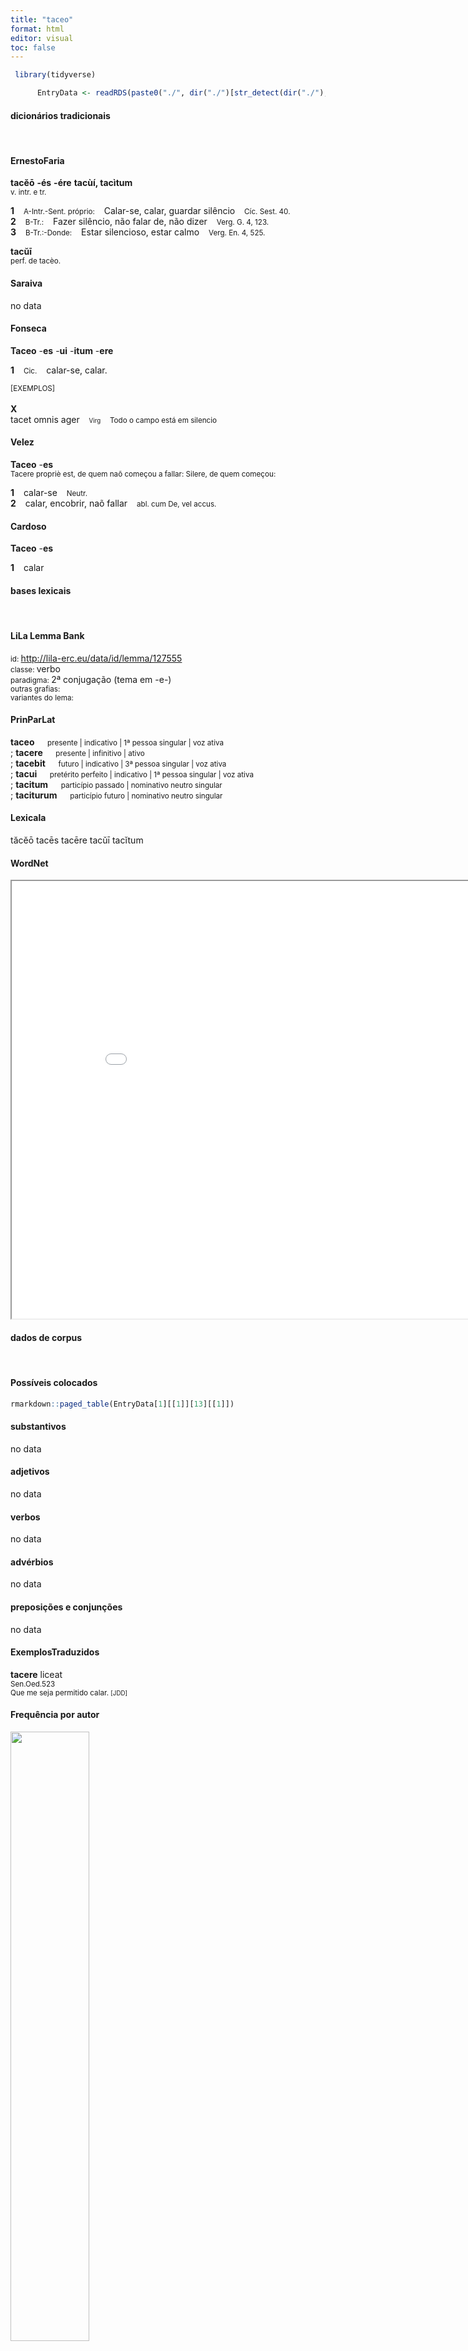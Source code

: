 ```yaml
---
title: "taceo"
format: html
editor: visual
toc: false
---
```



```r
 library(tidyverse) 

      EntryData <- readRDS(paste0("./", dir("./")[str_detect(dir("./"), "_xx116-97-99-101-111xx_.rds")]))

```


#### dicionários tradicionais

&emsp;




::: panel-tabset

#### ErnestoFaria

<b>tacĕō</b> <b>-és</b> <b>-ére</b> <b>tacùí, tacìtum</b> <br> <small>v. intr. e tr.</small> <br> <small></small>   <p> <b>1</b> &ensp; <small>A-Intr.-Sent. próprio:</small> &ensp; Calar-se, calar, guardar silêncio &ensp; <small>Cíc. Sest. 40.</small> <br> <b>2</b> &ensp; <small>B-Tr.:</small> &ensp; Fazer silêncio, não falar de, não dizer &ensp; <small>Verg. G. 4, 123.</small> <br> <b>3</b> &ensp; <small>B-Tr.:-Donde:</small> &ensp; Estar silencioso, estar calmo &ensp; <small>Verg. En. 4, 525.</small> </p> 
 <b>tacŭī</b> <br> <small>perf. de tacèo.</small> <br> <small></small>




#### Saraiva

no data




#### Fonseca

<b>Taceo</b> -<b>es</b> -<b>ui</b> -<b>itum</b> -<b>ere</b>   <p> <b>1</b> &ensp; <small>Cic.</small> &ensp; calar-se, calar. </p>   <p><small>[EXEMPLOS]</small><br> <br><b>X</b><br>tacet omnis ager &ensp; <small><small>Virg</small></small> &ensp; <small>Todo o campo está em silencio</small> </p>




#### Velez

<b>Taceo</b> -<b>es</b> <br> <small>Tacere propriè est, de quem naõ começou a fallar: Silere, de quem começou:</small>   <p> <b>1</b> &ensp; calar-se &ensp; <small>Neutr.</small> <br> <b>2</b> &ensp; calar, encobrir, naõ fallar &ensp; <small>abl. cum De, vel accus.</small> </p>




#### Cardoso

<b>Taceo</b> -<b>es</b>   <p> <b>1</b> &ensp; calar </p>


:::



#### bases lexicais

&emsp;






::: panel-tabset

#### LiLa Lemma Bank

<small> id: </small> <a href=' http://lila-erc.eu/data/id/lemma/127555 ' target="_blank"> http://lila-erc.eu/data/id/lemma/127555 </a> <br>
<small> classe: </small> verbo    <br>
<small> paradigma: </small> 2ª conjugação (tema em -e-) <br>
<small> outras grafias: </small>  <br>
<small> variantes do lema: </small>  <br>





#### PrinParLat

<b> taceo </b>&emsp;<small> presente | indicativo | 1ª pessoa singular | voz ativa </small><br>
; <b> tacere </b>&emsp;<small> presente | infinitivo | ativo </small><br>
; <b> tacebit </b>&emsp;<small> futuro | indicativo | 3ª pessoa singular | voz ativa </small><br>
; <b> tacui </b>&emsp;<small> pretérito perfeito | indicativo | 1ª pessoa singular | voz ativa </small><br>
; <b> tacitum </b>&emsp;<small> particípio passado | nominativo neutro singular </small><br>
; <b> taciturum </b>&emsp;<small> particípio futuro | nominativo neutro singular </small><br>





#### Lexicala

tăcĕō 
 tacēs 
 tacēre 
 tacŭī 
 tacĭtum




#### WordNet

<iframe width='900' height='700' src='Media/Tree__xx116-97-99-101-111xx__sem_type_lexemes_pt.html'>

</iframe>


:::



#### dados de corpus

&emsp;




::: panel-tabset

#### Possíveis colocados

```r

rmarkdown::paged_table(EntryData[1][[1]][13][[1]])

```


#### substantivos

no data




#### adjetivos

no data




#### verbos

no data




#### advérbios

no data




#### preposições e conjunções

no data


:::



::: panel-tabset

#### ExemplosTraduzidos

<p> <b>tacere</b> liceat <br> <small> Sen.Oed.523 <br> Que me seja permitido calar. <small> [JDD] </small> </small> </p>





#### Frequência por autor

![](./Media/barchart__xx116-97-99-101-111xx__lemma_BY_author_Frequencies.webp){width=50% fig-alt='This charts plots the frequency of lemma by author_Frequencies. The Hieronymus subcorpus registers the highest normalized frequency, with the value of 4.49 and an absolute frequency of 2. The Seneca subcorpus follows, with a normalized frequency of 1.87 and an absolute frequency of 10. the subcorpus with the least normalized frequency is Sallustius with the normalized value of 0 and an absolute freqeuncy of 0. here are all the values: subcorpus: Caesar ; normalized frequency: 2 ; absolute frequency: 0.755344059218974. subcorpus: Cicero ; normalized frequency: 22 ; absolute frequency: 1.37051157459321. subcorpus: Horatius ; normalized frequency: 2 ; absolute frequency: 1.77604120415594. subcorpus: Ovidius ; normalized frequency: 1 ; absolute frequency: 1.71585449553878. subcorpus: Phaedrus ; normalized frequency: 1 ; absolute frequency: 1.5181417944436. subcorpus: Sallustius ; normalized frequency: 0 ; absolute frequency: 0. subcorpus: Seneca ; normalized frequency: 10 ; absolute frequency: 1.86633321513223. subcorpus: Suetonius ; normalized frequency: 0 ; absolute frequency: 0. subcorpus: Tacitus ; normalized frequency: 0 ; absolute frequency: 0. subcorpus: Vergilius ; normalized frequency: 0 ; absolute frequency: 0. subcorpus: Hieronymus ; normalized frequency: 2 ; absolute frequency: 4.49337227589306'}




#### Frequência por gênero

![](./Media/barchart__xx116-97-99-101-111xx__lemma_BY_genre_Frequencies.webp){width=50% fig-alt='This charts plots the frequency of lemma by genre_Frequencies. The Prosa.ficcional subcorpus registers the highest normalized frequency, with the value of 4.49 and an absolute frequency of 2. The Poesia.trágica subcorpus follows, with a normalized frequency of 4.34 and an absolute frequency of 5. the subcorpus with the least normalized frequency is Poesia.épica with the normalized value of 0 and an absolute freqeuncy of 0. here are all the values: subcorpus: Prosa.histórica ; normalized frequency: 2 ; absolute frequency: 0.486866768908688. subcorpus: Prosa.filosófica ; normalized frequency: 5 ; absolute frequency: 0.823709658819459. subcorpus: Prosa.oratória ; normalized frequency: 15 ; absolute frequency: 1.44018895279061. subcorpus: Prosa.epistolográfica ; normalized frequency: 7 ; absolute frequency: 1.85484512043244. subcorpus: Poesia.lírica ; normalized frequency: 2 ; absolute frequency: 1.68251030537562. subcorpus: Poesia.didática ; normalized frequency: 2 ; absolute frequency: 1.69649673424379. subcorpus: Poesia.trágica ; normalized frequency: 5 ; absolute frequency: 4.34329395413482. subcorpus: Poesia.épica ; normalized frequency: 0 ; absolute frequency: 0. subcorpus: Prosa.ficcional ; normalized frequency: 2 ; absolute frequency: 4.49337227589306'}




#### Frequência por século

![](./Media/barchart__xx116-97-99-101-111xx__lemma_BY_period_Frequencies.webp){width=50% fig-alt='This charts plots the frequency of lemma by period_Frequencies. The IV.d.C. subcorpus registers the highest normalized frequency, with the value of 4.49 and an absolute frequency of 2. The I.d.C. subcorpus follows, with a normalized frequency of 1.84 and an absolute frequency of 12. the subcorpus with the least normalized frequency is II.d.C. with the normalized value of 0 and an absolute freqeuncy of 0. here are all the values: subcorpus: I.a.C. ; normalized frequency: 26 ; absolute frequency: 1.21014661391669. subcorpus: I.d.C. ; normalized frequency: 12 ; absolute frequency: 1.83570445158329. subcorpus: II.d.C. ; normalized frequency: 0 ; absolute frequency: 0. subcorpus: IV.d.C. ; normalized frequency: 2 ; absolute frequency: 4.49337227589306'}


:::

